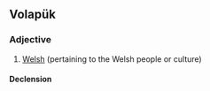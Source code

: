 ==Volapük==

===Adjective===
{{infl|vo|adjective}}

# [[Welsh]] (pertaining to the Welsh people or culture)

====Declension====
{{vo-decl-adj}}